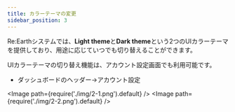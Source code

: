 ```yaml
---
title: カラーテーマの変更
sidebar_position: 3
---
```


Re:Earthシステムでは、**Light theme**と**Dark theme**という2つのUIカラーテーマを提供しており、用途に応じていつでも切り替えることができます。

UIカラーテーマの切り替え機能は、アカウント設定画面でも利用可能です。
- ダッシュボードのヘッダー→アカウント設定

<Image path={require('./img/2-1.png').default} />
<Image path={require('./img/2-2.png').default} />

